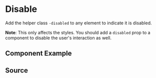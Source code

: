 
# Disable

Add the helper class `-disabled` to any element to indicate it is disabled.

**Note**: This only affects the styles. You should add a `disabled` prop to a component to disable the user's interaction as well.

## Component Example

<Story id="utilities-disable--default" />

## Source

<Source id="utilities-disable--default" />
